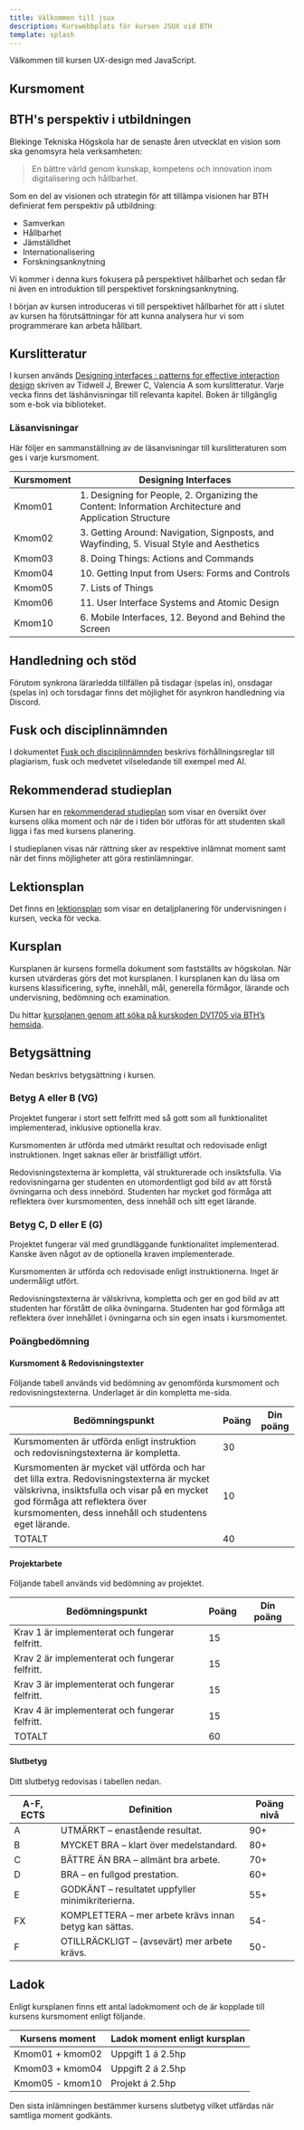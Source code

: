 ```yaml
---
title: Välkommen till jsux
description: Kurswebbplats för kursen JSUX vid BTH
template: splash
---
```




Välkommen till kursen UX-design med JavaScript.

## Kursmoment

<CardGrid>

<LinkCard
  title="kmom01 - kom igång"
  href="/kmom/kmom01"
  description="Vi startar igång kursen genom att skapa en passande förstasida för vår webbshop."
/>

<LinkCard
  title="kmom02 - färg och typografi"
  href="/kmom/kmom02"
  description="Vi tar en titt på hur vi kan skapa ett tema kopplat till den känsla vi vill skapa."
/>

<LinkCard
  title="kmom03 - interaktivitet"
  href="/kmom/kmom03"
  description="Vi använder JavaScript för att skapa en varukorg och piffa till lite."
/>

<LinkCard
  title="kmom04 - formulär"
  href="/kmom/kmom04"
  description="Vi bygger ut webbshoppen med orderhantering."
/>

<LinkCard
  title="kmom05 - webbkomponenter"
  href="/kmom/kmom05"
  description="Vi tittar på olika sätt att strukturera upp vår CSS och JavaScript för återvinning."
/>

<LinkCard
  title="kmom06 - AI"
  href="/kmom/kmom06"
  description="Hur kan vi använda AI för att förbättra användarupplevelsen?"
/>

</CardGrid>

<LinkCard
  title="kmom10 - projekt"
  href="/kmom/kmom06"
  description="Vi knyter ihop säcken och implementerar nya features i vår webbshop."
/>



<YouTube id="fBps6BcwrD4" posterQuality="max" />


## BTH's perspektiv i utbildningen

Blekinge Tekniska Högskola har de senaste åren utvecklat en vision som ska genomsyra hela verksamheten:

> En bättre värld genom kunskap, kompetens och innovation inom digitalisering och hållbarhet.

Som en del av visionen och strategin för att tillämpa visionen har BTH definierat fem perspektiv på utbildning:

* Samverkan​
* Hållbarhet
* Jämställdhet
* Internationalisering
* Forskningsanknytning

Vi kommer i denna kurs fokusera på perspektivet hållbarhet och sedan får ni även en introduktion till perspektivet forskningsanknytning.

I början av kursen introduceras vi till perspektivet hållbarhet för att i slutet av kursen ha förutsättningar för att kunna analysera hur vi som programmerare kan arbeta hållbart.



## Kurslitteratur

I kursen används [Designing interfaces : patterns for effective interaction design](https://go.exlibris.link/zrLb9rwc) skriven av Tidwell J, Brewer C, Valencia A som kurslitteratur. Varje vecka finns det läshänvisningar till relevanta kapitel. Boken är tillgänglig som e-bok via biblioteket.



### Läsanvisningar

Här följer en sammanställning av de läsanvisningar till kurslitteraturen som ges i varje kursmoment.

| Kursmoment | Designing Interfaces   |
|------------|------------------------|
| Kmom01     | 1. Designing for People, 2. Organizing the Content: Information Architecture and Application Structure |
| Kmom02     | 3. Getting Around: Navigation, Signposts, and Wayfinding, 5. Visual Style and Aesthetics |
| Kmom03     | 8. Doing Things: Actions and Commands |
| Kmom04     | 10. Getting Input from Users: Forms and Controls |
| Kmom05     | 7. Lists of Things |
| Kmom06     | 11. User Interface Systems and Atomic Design |
| Kmom10     | 6. Mobile Interfaces, 12. Beyond and Behind the Screen |



## Handledning och stöd

Förutom synkrona lärarledda tillfällen på tisdagar (spelas in), onsdagar (spelas in) och torsdagar finns det möjlighet för asynkron handledning via Discord.


## Fusk och disciplinnämnden

I dokumentet [Fusk och disciplinnämnden](kunskap/fusk_och_disciplin) beskrivs förhållningsreglar till plagiarism, fusk och medvetet vilseledande till exempel med AI.

## Rekommenderad studieplan

Kursen har en [rekommenderad studieplan](https://docs.google.com/spreadsheets/d/1xysWPR80ve_rkjeIDck0ZeVO6a8mo_9HqBoxxHgEsJ8/edit?usp=sharing) som visar en översikt över kursens olika moment och när de i tiden bör utföras för att studenten skall ligga i fas med kursens planering.

I studieplanen visas när rättning sker av respektive inlämnat moment samt när det finns möjligheter att göra restinlämningar.



## Lektionsplan

Det finns en [lektionsplan](https://docs.google.com/spreadsheets/d/1rb8i71ChsvgeM7a6i2vEyCUWzN_c00dJJVKvb4ejaU0/edit?usp=sharing) som visar en detaljplanering för undervisningen i kursen, vecka för vecka.



## Kursplan

Kursplanen är kursens formella dokument som fastställts av högskolan. När kursen utvärderas görs det mot kursplanen. I kursplanen kan du läsa om kursens klassificering, syfte, innehåll, mål, generella förmågor, lärande och undervisning, bedömning och examination.

Du hittar [kursplanen genom att söka på kurskoden DV1705 via BTH’s hemsida](https://plan.bth.se/courses/DV1705).



## Betygsättning

Nedan beskrivs betygsättning i kursen.


### Betyg A eller B (VG)

Projektet fungerar i stort sett felfritt med så gott som all funktionalitet implementerad, inklusive optionella krav.

Kursmomenten är utförda med utmärkt resultat och redovisade enligt instruktionen. Inget saknas eller är bristfälligt utfört.

Redovisningstexterna är kompletta, väl strukturerade och insiktsfulla. Via redovisningarna ger studenten en utomordentligt god bild av att förstå övningarna och dess innebörd. Studenten har mycket god förmåga att reflektera över kursmomenten, dess innehåll och sitt eget lärande.



### Betyg C, D eller E (G)

Projektet fungerar väl med grundläggande funktionalitet implementerad. Kanske även något av de optionella kraven implementerade.

Kursmomenten är utförda och redovisade enligt instruktionerna. Inget är undermåligt utfört.

Redovisningstexterna är välskrivna, kompletta och ger en god bild av att studenten har förstått de olika övningarna. Studenten har god förmåga att reflektera över innehållet i övningarna och sin egen insats i kursmomentet.



### Poängbedömning

#### Kursmoment & Redovisningstexter

Följande tabell används vid bedömning av genomförda kursmoment och redovisningstexterna. Underlaget är din kompletta me-sida.

| Bedömningspunkt | Poäng | Din poäng |
|-----------------|-------|-----------|
| Kursmomenten är utförda enligt instruktion och redovisningstexterna är kompletta. | 30 | |	
| Kursmomenten är mycket väl utförda och har det lilla extra. Redovisningstexterna är mycket välskrivna, insiktsfulla och visar på en mycket god förmåga att reflektera över kursmomenten, dess innehåll och studentens eget lärande. | 10 | |	
| TOTALT | 40 | |	



#### Projektarbete

Följande tabell används vid bedömning av projektet.

| Bedömningspunkt | Poäng | Din poäng |
|-----------------|-------|-----------|
| Krav 1 är implementerat och fungerar felfritt. | 15 | |
| Krav 2 är implementerat och fungerar felfritt. | 15 | |
| Krav 3 är implementerat och fungerar felfritt. | 15 | |
| Krav 4 är implementerat och fungerar felfritt. | 15 | |
| TOTALT | 60 | |



#### Slutbetyg

Ditt slutbetyg redovisas i tabellen nedan.

| A-F, ECTS | Definition | Poäng nivå |
|------|------------|------------|
| A | UTMÄRKT – enastående resultat. | 90+ |
| B | MYCKET BRA – klart över medelstandard. | 80+ | 
| C | BÄTTRE ÄN BRA – allmänt bra arbete. | 70+ | 
| D | BRA – en fullgod prestation. | 60+ | 
| E | GODKÄNT – resultatet uppfyller minimikriterierna. | 55+ | 
| FX | KOMPLETTERA – mer arbete krävs innan betyg kan sättas. | 54- | 
| F | OTILLRÄCKLIGT – (avsevärt) mer arbete krävs. | 50- | 


## Ladok

Enligt kursplanen finns ett antal ladokmoment och de är kopplade till kursens kursmoment enligt följande.

| Kursens moment  | Ladok moment enligt kursplan  |
|-----------------|-------------------------------|
| Kmom01 + kmom02 | Uppgift 1 á 2.5hp             |
| Kmom03 + kmom04 | Uppgift 2 á 2.5hp             |
| Kmom05 - kmom10 | Projekt á 2.5hp               |

Den sista inlämningen bestämmer kursens slutbetyg vilket utfärdas när samtliga moment godkänts.

